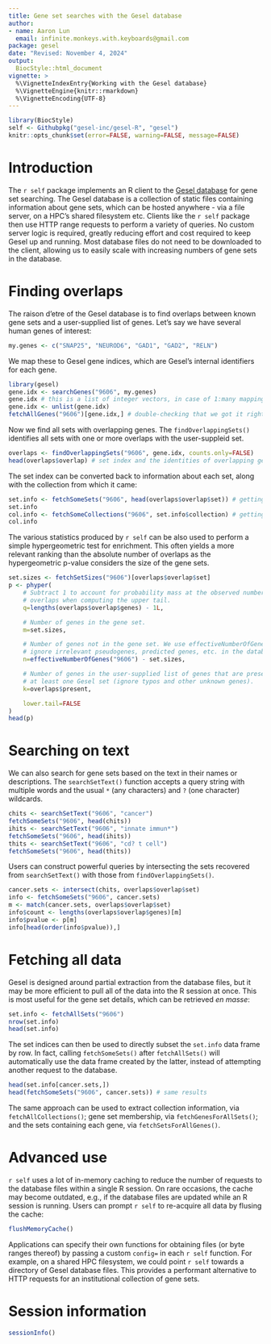 ```yaml
---
title: Gene set searches with the Gesel database
author:
- name: Aaron Lun
  email: infinite.monkeys.with.keyboards@gmail.com
package: gesel
date: "Revised: November 4, 2024"
output:
  BiocStyle::html_document
vignette: >
  %\VignetteIndexEntry{Working with the Gesel database}
  %\VignetteEngine{knitr::rmarkdown}
  %\VignetteEncoding{UTF-8}
---
```


```r
library(BiocStyle)
self <- Githubpkg("gesel-inc/gesel-R", "gesel")
knitr::opts_chunk$set(error=FALSE, warning=FALSE, message=FALSE)
```

# Introduction

The `r self` package implements an R client to the [Gesel database](https://doi.org/10.21105/joss.05777) for gene set searching.
The Gesel database is a collection of static files containing information about gene sets, which can be hosted anywhere - via a file server, on a HPC's shared filesystem etc. 
Clients like the `r self` package then use HTTP range requests to perform a variety of queries.
No custom server logic is required, greatly reducing effort and cost required to keep Gesel up and running.
Most database files do not need to be downloaded to the client, allowing us to easily scale with increasing numbers of gene sets in the database.

# Finding overlaps

The raison d'etre of the Gesel database is to find overlaps between known gene sets and a user-supplied list of genes.
Let's say we have several human genes of interest:

```r
my.genes <- c("SNAP25", "NEUROD6", "GAD1", "GAD2", "RELN")
```

We map these to Gesel gene indices, which are Gesel's internal identifiers for each gene.

```r
library(gesel)
gene.idx <- searchGenes("9606", my.genes)
gene.idx # this is a list of integer vectors, in case of 1:many mappings.
gene.idx <- unlist(gene.idx)
fetchAllGenes("9606")[gene.idx,] # double-checking that we got it right.
```

Now we find all sets with overlapping genes.
The `findOverlappingSets()` identifies all sets with one or more overlaps with the user-suppleid set.

```r
overlaps <- findOverlappingSets("9606", gene.idx, counts.only=FALSE)
head(overlaps$overlap) # set index and the identities of overlapping genes.
```

The set index can be converted back to information about each set, along with the collection from which it came:

```r
set.info <- fetchSomeSets("9606", head(overlaps$overlap$set)) # getting details of the top sets
set.info
col.info <- fetchSomeCollections("9606", set.info$collection) # getting details of the collections
col.info
```

The various statistics produced by `r self` can be also used to perform a simple hypergeometric test for enrichment.
This often yields a more relevant ranking than the absolute number of overlaps as the hypergeometric p-value considers the size of the gene sets.

```r
set.sizes <- fetchSetSizes("9606")[overlaps$overlap$set]
p <- phyper(
    # Subtract 1 to account for probability mass at the observed number of
    # overlaps when computing the upper tail.
    q=lengths(overlaps$overlap$genes) - 1L,

    # Number of genes in the gene set.
    m=set.sizes,

    # Number of genes not in the gene set. We use effectiveNumberOfGenes() to
    # ignore irrelevant pseudogenes, predicted genes, etc. in the database.
    n=effectiveNumberOfGenes("9606") - set.sizes,

    # Number of genes in the user-supplied list of genes that are present in
    # at least one Gesel set (ignore typos and other unknown genes).
    k=overlaps$present,

    lower.tail=FALSE
)
head(p)
```

# Searching on text

We can also search for gene sets based on the text in their names or descriptions.
The `searchSetText()` function accepts a query string with multiple words and the usual `*` (any characters) and `?` (one character) wildcards.

```r
chits <- searchSetText("9606", "cancer")
fetchSomeSets("9606", head(chits))
ihits <- searchSetText("9606", "innate immun*")
fetchSomeSets("9606", head(ihits))
thits <- searchSetText("9606", "cd? t cell")
fetchSomeSets("9606", head(thits))
```

Users can construct powerful queries by intersecting the sets recovered from `searchSetText()` with those from `findOverlappingSets()`.

```r
cancer.sets <- intersect(chits, overlaps$overlap$set)
info <- fetchSomeSets("9606", cancer.sets)
m <- match(cancer.sets, overlaps$overlap$set)
info$count <- lengths(overlaps$overlap$genes)[m]
info$pvalue <- p[m]
info[head(order(info$pvalue)),]
```

# Fetching all data

Gesel is designed around partial extraction from the database files,
but it may be more efficient to pull all of the data into the R session at once.
This is most useful for the gene set details, which can be retrieved _en masse_:

```r
set.info <- fetchAllSets("9606")
nrow(set.info)
head(set.info)
```

The set indices can then be used to directly subset the `set.info` data frame by row.
In fact, calling `fetchSomeSets()` after `fetchAllSets()` will automatically use the data frame created by the latter,
instead of attempting another request to the database.

```r
head(set.info[cancer.sets,])
head(fetchSomeSets("9606", cancer.sets)) # same results
```

The same approach can be used to extract collection information, via `fetchAllCollections()`;
gene set membership, via `fetchGenesForAllSets()`;
and the sets containing each gene, via `fetchSetsForAllGenes()`.

# Advanced use 

`r self` uses a lot of in-memory caching to reduce the number of requests to the database files within a single R session.
On rare occasions, the cache may become outdated, e.g., if the database files are updated while an R session is running.
Users can prompt `r self` to re-acquire all data by flusing the cache:

```r
flushMemoryCache()
```

Applications can specify their own functions for obtaining files (or byte ranges thereof) by passing a custom `config=` in each `r self` function.
For example, on a shared HPC filesystem, we could point `r self` towards a directory of Gesel database files.
This provides a performant alternative to HTTP requests for an institutional collection of gene sets.

# Session information {-}

```r
sessionInfo()
```
